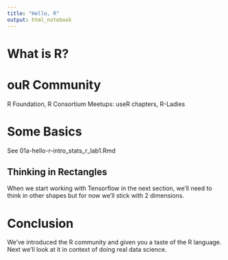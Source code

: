 ```yaml
---
title: "Hello, R"
output: html_notebook
---
```


# What is R?

# ouR Community

R Foundation, R Consortium
Meetups: useR chapters, R-Ladies

# Some Basics

See 01a-hello-r-intro_stats_r_lab1.Rmd

## Thinking in Rectangles

When we start working with Tensorflow in the next section, we'll need to think in other shapes but for now we'll stick with 2 dimensions.

# Conclusion

We've introduced the R community and given you a taste of the R language. Next we'll look at it in context of doing real data science.

